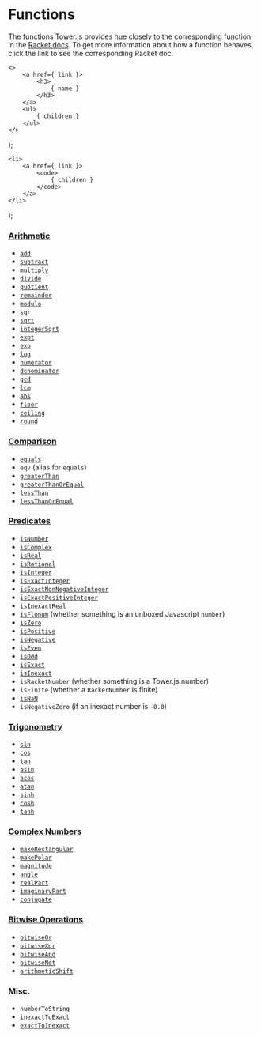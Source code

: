 # Functions

The functions Tower.js provides hue closely to the corresponding function in the [Racket docs](https://docs.racket-lang.org/reference/generic-numbers.html). 
To get more information about how a function behaves, click the link to see the corresponding
Racket doc.

    <>
        <a href={ link }>
            <h3>
                { name }
            </h3>
        </a>
        <ul>
            { children }
        </ul>
    </>
);

    <li>
        <a href={ link }>
            <code>
                { children }
            </code>
        </a>
    </li>
);

### [Arithmetic](https://docs.racket-lang.org/reference/generic-numbers.html#%28part._.Arithmetic%29)

- [`add`](https://docs.racket-lang.org/reference/generic-numbers.html#%28def._%28%28quote._~23~25kernel%29._%2B%29%29)
- [`subtract`](https://docs.racket-lang.org/reference/generic-numbers.html#%28def._%28%28quote._~23~25kernel%29._-%29%29)
- [`multiply`](https://docs.racket-lang.org/reference/generic-numbers.html#%28def._%28%28quote._~23~25kernel%29._%2A%29%29)
- [`divide`](https://docs.racket-lang.org/reference/generic-numbers.html#%28def._%28%28quote._~23~25kernel%29._%2F%29%29)
- [`quotient`](https://docs.racket-lang.org/reference/generic-numbers.html#%28def._%28%28quote._~23~25kernel%29._quotient%29%29)
- [`remainder`](https://docs.racket-lang.org/reference/generic-numbers.html#%28def._%28%28quote._~23~25kernel%29._remainder%29%29)
- [`modulo`](https://docs.racket-lang.org/reference/generic-numbers.html#%28def._%28%28quote._~23~25kernel%29._modulo%29%29)
- [`sqr`](https://docs.racket-lang.org/reference/generic-numbers.html#%28def._%28%28lib._racket%2Fmath..rkt%29._sqr%29%29)
- [`sqrt`](https://docs.racket-lang.org/reference/generic-numbers.html#%28def._%28%28quote._~23~25kernel%29._sqrt%29%29)
- [`integerSqrt`](https://docs.racket-lang.org/reference/generic-numbers.html#%28def._%28%28quote._~23~25kernel%29._integer-sqrt%29%29)
- [`expt`](https://docs.racket-lang.org/reference/generic-numbers.html#%28def._%28%28quote._~23~25kernel%29._expt%29%29)
- [`exp`](https://docs.racket-lang.org/reference/generic-numbers.html#%28def._%28%28quote._~23~25kernel%29._exp%29%29)
- [`log`](https://docs.racket-lang.org/reference/generic-numbers.html#%28def._%28%28quote._~23~25kernel%29._log%29%29)
- [`numerator`](https://docs.racket-lang.org/reference/generic-numbers.html#%28def._%28%28quote._~23~25kernel%29._numerator%29%29)
- [`denominator`](https://docs.racket-lang.org/reference/generic-numbers.html#%28def._%28%28quote._~23~25kernel%29._denominator%29%29)
- [`gcd`](https://docs.racket-lang.org/reference/generic-numbers.html#%28def._%28%28quote._~23~25kernel%29._gcd%29%29)
- [`lcm`](https://docs.racket-lang.org/reference/generic-numbers.html#%28def._%28%28quote._~23~25kernel%29._lcm%29%29)
- [`abs`](https://docs.racket-lang.org/reference/generic-numbers.html#%28def._%28%28quote._~23~25kernel%29._abs%29%29)
- [`floor`](https://docs.racket-lang.org/reference/generic-numbers.html#%28def._%28%28quote._~23~25kernel%29._floor%29%29)
- [`ceiling`](https://docs.racket-lang.org/reference/generic-numbers.html#%28def._%28%28quote._~23~25kernel%29._ceiling%29%29)
- [`round`](https://docs.racket-lang.org/reference/generic-numbers.html#%28def._%28%28quote._~23~25kernel%29._round%29%29)

### [Comparison](https://docs.racket-lang.org/reference/generic-numbers.html#%28part._.Number_.Comparison%29) 

- [`equals`](https://docs.racket-lang.org/reference/generic-numbers.html#%28def._%28%28quote._~23~25kernel%29._~3d%29%29)
- `eqv` (alias for `equals`)
- [`greaterThan`](https://docs.racket-lang.org/reference/generic-numbers.html#%28def._%28%28quote._~23~25kernel%29._~3e%29%29)
- [`greaterThanOrEqual`](https://docs.racket-lang.org/reference/generic-numbers.html#%28def._%28%28quote._~23~25kernel%29._~3e~3d%29%29)
- [`lessThan`](https://docs.racket-lang.org/reference/generic-numbers.html#%28def._%28%28quote._~23~25kernel%29._~3c%29%29)
- [`lessThanOrEqual`](https://docs.racket-lang.org/reference/generic-numbers.html#%28def._%28%28quote._~23~25kernel%29._~3c~3d%29%29)

### [Predicates](https://docs.racket-lang.org/reference/number-types.html)

- [`isNumber`](https://docs.racket-lang.org/reference/number-types.html#%28def._%28%28quote._~23~25kernel%29._number~3f%29%29)
- [`isComplex`](https://docs.racket-lang.org/reference/number-types.html#%28def._%28%28quote._~23~25kernel%29._complex~3f%29%29)
- [`isReal`](https://docs.racket-lang.org/reference/number-types.html#%28def._%28%28quote._~23~25kernel%29._real~3f%29%29)
- [`isRational`](https://docs.racket-lang.org/reference/number-types.html#%28def._%28%28quote._~23~25kernel%29._rational~3f%29%29)
- [`isInteger`](https://docs.racket-lang.org/reference/number-types.html#%28def._%28%28quote._~23~25kernel%29._integer~3f%29%29)
- [`isExactInteger`](https://docs.racket-lang.org/reference/number-types.html#%28def._%28%28quote._~23~25kernel%29._exact-integer~3f%29%29)
- [`isExactNonNegativeInteger`](https://docs.racket-lang.org/reference/number-types.html#%28def._%28%28quote._~23~25kernel%29._exact-nonnegative-integer~3f%29%29)
- [`isExactPositiveInteger`](https://docs.racket-lang.org/reference/number-types.html#%28def._%28%28quote._~23~25kernel%29._exact-positive-integer~3f%29%29)
- [`isInexactReal`](https://docs.racket-lang.org/reference/number-types.html#%28def._%28%28quote._~23~25kernel%29._inexact-real~3f%29%29)
- [`isFlonum`](https://docs.racket-lang.org/reference/number-types.html#%28def._%28%28quote._~23~25kernel%29._flonum~3f%29%29) (whether something is an unboxed Javascript `number`)
- [`isZero`](https://docs.racket-lang.org/reference/number-types.html#%28def._%28%28quote._~23~25kernel%29._zero~3f%29%29)
- [`isPositive`](https://docs.racket-lang.org/reference/number-types.html#%28def._%28%28quote._~23~25kernel%29._positive~3f%29%29)
- [`isNegative`](https://docs.racket-lang.org/reference/number-types.html#%28def._%28%28quote._~23~25kernel%29._negative~3f%29%29)
- [`isEven`](https://docs.racket-lang.org/reference/number-types.html#%28def._%28%28quote._~23~25kernel%29._even~3f%29%29)
- [`isOdd`](https://docs.racket-lang.org/reference/number-types.html#%28def._%28%28quote._~23~25kernel%29._odd~3f%29%29)
- [`isExact`](https://docs.racket-lang.org/reference/number-types.html#%28def._%28%28quote._~23~25kernel%29._exact~3f%29%29)
- [`isInexact`](https://docs.racket-lang.org/reference/number-types.html#%28def._%28%28quote._~23~25kernel%29._inexact~3f%29%29)
- `isRacketNumber` (whether something is a Tower.js number)
- `isFinite` (whether a `RackerNumber` is finite)
- [`isNaN`](https://docs.racket-lang.org/reference/generic-numbers.html#%28def._%28%28lib._racket%2Fmath..rkt%29._nan~3f%29%29)
- `isNegativeZero` (if an inexact number is `-0.0`)

### [Trigonometry](https://docs.racket-lang.org/reference/generic-numbers.html#%28part._.Trigonometric_.Functions%29) 

- [`sin`](https://docs.racket-lang.org/reference/generic-numbers.html#%28def._%28%28quote._~23~25kernel%29._sin%29%29)
- [`cos`](https://docs.racket-lang.org/reference/generic-numbers.html#%28def._%28%28quote._~23~25kernel%29._cos%29%29)
- [`tan`](https://docs.racket-lang.org/reference/generic-numbers.html#%28def._%28%28quote._~23~25kernel%29._tan%29%29)
- [`asin`](https://docs.racket-lang.org/reference/generic-numbers.html#%28def._%28%28quote._~23~25kernel%29._asin%29%29)
- [`acos`](https://docs.racket-lang.org/reference/generic-numbers.html#%28def._%28%28quote._~23~25kernel%29._acos%29%29)
- [`atan`](https://docs.racket-lang.org/reference/generic-numbers.html#%28def._%28%28quote._~23~25kernel%29._atan%29%29)
- [`sinh`](https://docs.racket-lang.org/reference/generic-numbers.html#%28def._%28%28lib._racket%2Fmath..rkt%29._sinh%29%29)
- [`cosh`](https://docs.racket-lang.org/reference/generic-numbers.html#%28def._%28%28lib._racket%2Fmath..rkt%29._cosh%29%29)
- [`tanh`](https://docs.racket-lang.org/reference/generic-numbers.html#%28def._%28%28lib._racket%2Fmath..rkt%29._tanh%29%29)

### [Complex Numbers](https://docs.racket-lang.org/reference/generic-numbers.html#%28part._.Complex_.Numbers%29)

- [`makeRectangular`](https://docs.racket-lang.org/reference/generic-numbers.html#%28def._%28%28quote._~23~25kernel%29._make-rectangular%29%29)
- [`makePolar`](https://docs.racket-lang.org/reference/generic-numbers.html#%28def._%28%28quote._~23~25kernel%29._make-polar%29%29)
- [`magnitude`](https://docs.racket-lang.org/reference/generic-numbers.html#%28def._%28%28quote._~23~25kernel%29._magnitude%29%29)
- [`angle`](https://docs.racket-lang.org/reference/generic-numbers.html#%28def._%28%28quote._~23~25kernel%29._angle%29%29)
- [`realPart`](https://docs.racket-lang.org/reference/generic-numbers.html#%28def._%28%28quote._~23~25kernel%29._real-part%29%29)
- [`imaginaryPart`](https://docs.racket-lang.org/reference/generic-numbers.html#%28def._%28%28quote._~23~25kernel%29._imag-part%29%29)
- [`conjugate`](https://docs.racket-lang.org/reference/generic-numbers.html#%28def._%28%28lib._racket%2Fmath..rkt%29._conjugate%29%29)

### [Bitwise Operations](https://docs.racket-lang.org/reference/generic-numbers.html#%28part._.Bitwise_.Operations%29)

- [`bitwiseOr`](https://docs.racket-lang.org/reference/generic-numbers.html#%28def._%28%28quote._~23~25kernel%29._bitwise-ior%29%29)
- [`bitwiseXor`](https://docs.racket-lang.org/reference/generic-numbers.html#%28def._%28%28quote._~23~25kernel%29._bitwise-xor%29%29)
- [`bitwiseAnd`](https://docs.racket-lang.org/reference/generic-numbers.html#%28def._%28%28quote._~23~25kernel%29._bitwise-and%29%29)
- [`bitwiseNot`](https://docs.racket-lang.org/reference/generic-numbers.html#%28def._%28%28quote._~23~25kernel%29._bitwise-not%29%29)
- [`arithmeticShift`](https://docs.racket-lang.org/reference/generic-numbers.html#%28def._%28%28quote._~23~25kernel%29._arithmetic-shift%29%29)

### Misc.

- `numberToString`
- [`inexactToExact`](https://docs.racket-lang.org/reference/number-types.html#%28def._%28%28quote._~23~25kernel%29._inexact-~3eexact%29%29)
- [`exactToInexact`](https://docs.racket-lang.org/reference/number-types.html#%28def._%28%28quote._~23~25kernel%29._exact-~3einexact%29%29)
